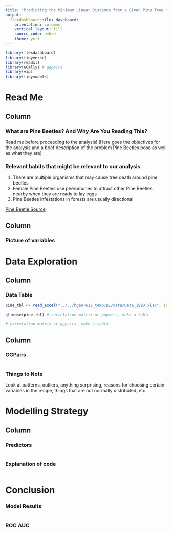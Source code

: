 ```yaml
---
title: "Predicting the Minimum Linear Distance from a Given Pine Tree to the Nearest Tree that is Infected by Pine Beetles"
output: 
  flexdashboard::flex_dashboard:
    orientation: columns
    vertical_layout: fill
    source_code: embed
    theme: yeti
---
```


```r
library(flexdashboard)
library(tidyverse)
library(readxl)
library(GGally) # ggpairs
library(vip)
library(tidymodels)
```

Read Me
==============================================================================

Column {data-width=350}
-----------------------------------------------------------------------

### What are Pine Beetles? And Why Are You Reading This?

Read me before proceeding to the analysis!
(Here goes the objectives for the analysis and a brief description of the problem Pine Beetles pose as well as what they are)


### Relevant habits that might be relevant to our analysis

1. There are multiple organisms that may cause tree death around pine beetles
2. Female Pine Beetles use pheromones to attract other Pine Beetles nearby when they are ready to lay eggs
3. Pine Beetles infestations in forests are usually directional

[Pine Beetle Source](https://www.treefarmsystem.org/SPBwhenbeetlesattack)


Column {data-width=650}
-----------------------------------------------------------------------

### Picture of variables


Data Exploration
==============================================================================

Column {data-width=300}
-----------------------------------------------------------------------

### Data Table

```r
pine_tbl <- read_excel("../../hgen-612_temp/p1/data/Data_1993.xlsx", sheet = 1)
```

```r
glimpse(pine_tbl) # correlation matrix or ggpairs, make a table
```

```r
# correlation matrix or ggpairs, make a table
```

Column {data-width=450}
-----------------------------------------------------------------------

### GGPairs

```r
```

### Things to Note

Look at patterns, outliers, anything surprising, reasons for choosing certain 
variables in the recipe, things that are not normally distributed, etc. 

Modelling Strategy
==============================================================================

Column {data-width=350}
-----------------------------------------------------------------------

### Predictors

```r

```

### Explanation of code

```r

```

Conclusion
==============================================================================

### Model Results

```r

```

### ROC AUC

```r

```